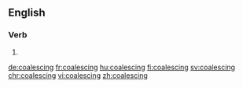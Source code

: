 ==English==

===Verb===
{{head|en|present participle}}

# {{present participle of|coalesce|lang=en}}

[[de:coalescing]]
[[fr:coalescing]]
[[hu:coalescing]]
[[fi:coalescing]]
[[sv:coalescing]]
[[chr:coalescing]]
[[vi:coalescing]]
[[zh:coalescing]]